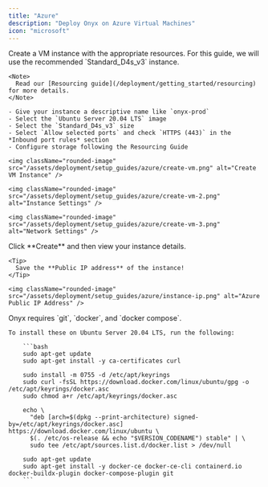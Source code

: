 ```yaml
---
title: "Azure"
description: "Deploy Onyx on Azure Virtual Machines"
icon: "microsoft"
---
```



<Steps>
  <Step title="Create a VM instance">
    Create a VM instance with the appropriate resources. For this guide,
    we will use the recommended `Standard_D4s_v3` instance.

    <Note>
      Read our [Resourcing guide](/deployment/getting_started/resourcing) for more details.
    </Note>

    - Give your instance a descriptive name like `onyx-prod`
    - Select the `Ubuntu Server 20.04 LTS` image
    - Select the `Standard_D4s_v3` size
    - Select `Allow selected ports` and check `HTTPS (443)` in the *Inbound port rules* section
    - Configure storage following the Resourcing Guide

    <img className="rounded-image" src="/assets/deployment/setup_guides/azure/create-vm.png" alt="Create VM Instance" />

    <img className="rounded-image" src="/assets/deployment/setup_guides/azure/create-vm-2.png" alt="Instance Settings" />

    <img className="rounded-image" src="/assets/deployment/setup_guides/azure/create-vm-3.png" alt="Network Settings" />
  </Step>

  <Step title="Create the instance">
    Click **Create** and then view your instance details.

    <Tip>
      Save the **Public IP address** of the instance!
    </Tip>

    <img className="rounded-image" src="/assets/deployment/setup_guides/azure/instance-ip.png" alt="Azure Public IP Address" />
  </Step>

  <CustomDomain />

  <Step title="Install Onyx requirements">
    Onyx requires `git`, `docker`, and `docker compose`.

    To install these on Ubuntu Server 20.04 LTS, run the following:

        ```bash
        sudo apt-get update
        sudo apt-get install -y ca-certificates curl

        sudo install -m 0755 -d /etc/apt/keyrings
        sudo curl -fsSL https://download.docker.com/linux/ubuntu/gpg -o /etc/apt/keyrings/docker.asc
        sudo chmod a+r /etc/apt/keyrings/docker.asc

        echo \
          "deb [arch=$(dpkg --print-architecture) signed-by=/etc/apt/keyrings/docker.asc] https://download.docker.com/linux/ubuntu \
          $(. /etc/os-release && echo "$VERSION_CODENAME") stable" | \
          sudo tee /etc/apt/sources.list.d/docker.list > /dev/null

        sudo apt-get update
        sudo apt-get install -y docker-ce docker-ce-cli containerd.io docker-buildx-plugin docker-compose-plugin git
        ```
  </Step>

  <InstallOnyx />
</Steps>

<DeploymentNextSteps />
